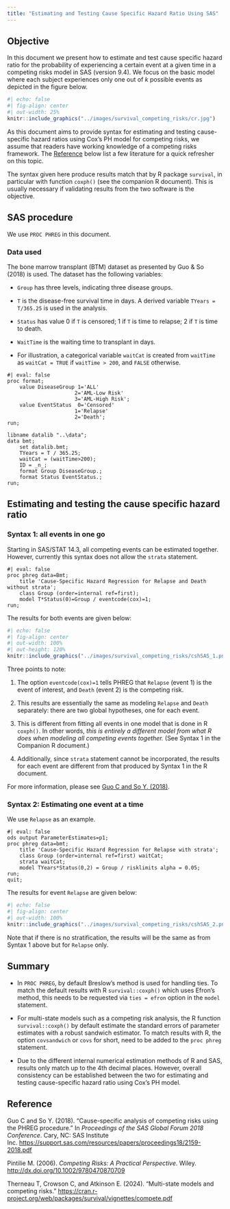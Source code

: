 ```yaml
---
title: "Estimating and Testing Cause Specific Hazard Ratio Using SAS"
---
```


## Objective

In this document we present how to estimate and test cause specific hazard ratio for the probability of experiencing a certain event at a given time in a competing risks model in SAS (version 9.4). We focus on the basic model where each subject experiences only one out of *k* possible events as depicted in the figure below.

```r
#| echo: false
#| fig-align: center
#| out-width: 25%
knitr::include_graphics("../images/survival_competing_risks/cr.jpg")
```

As this document aims to provide syntax for estimating and testing cause-specific hazard ratios using Cox's PH model for competing risks, we assume that readers have working knowledge of a competing risks framework. The [Reference] below list a few literature for a quick refresher on this topic.

The syntax given here produce results match that by R package `survival`, in particular with function `coxph()` (see the companion R document). This is usually necessary if validating results from the two software is the objective.

## SAS procedure

We use `PROC PHREG` in this document.

### Data used

The bone marrow transplant (BTM) dataset as presented by Guo & So (2018) is used. The dataset has the following variables:

-   `Group` has three levels, indicating three disease groups.

-   `T` is the disease-free survival time in days. A derived variable `TYears = T/365.25` is used in the analysis.

-   `Status` has value 0 if `T` is censored; 1 if `T` is time to relapse; 2 if `T` is time to death.

-   `WaitTime` is the waiting time to transplant in days.

-   For illustration, a categorical variable `waitCat` is created from `waitTime` as `waitCat = TRUE` if `waitTime > 200`, and `FALSE` otherwise.

```sas
#| eval: false
proc format;
    value DiseaseGroup 1='ALL'
                      2='AML-Low Risk'
                      3='AML-High Risk';
    value EventStatus  0='Censored'
                      1='Relapse'
                      2='Death';
run;

libname datalib "..\data";
data bmt;
    set datalib.bmt;
    TYears = T / 365.25;
    waitCat = (waitTime>200);
    ID = _n_;
    format Group DiseaseGroup.;
    format Status EventStatus.;
run;
```

## Estimating and testing the cause specific hazard ratio

### Syntax 1: all events in one go

Starting in SAS/STAT 14.3, all competing events can be estimated together. However, currently this syntax does not allow the `strata` statement.

```sas
#| eval: false
proc phreg data=Bmt;
    title 'Cause-Specific Hazard Regression for Relapse and Death without strata';
    class Group (order=internal ref=first);
    model T*Status(0)=Group / eventcode(cox)=1;
run;
```

The results for both events are given below:

```r
#| echo: false
#| fig-align: center
#| out-width: 100%
#| out-height: 120%
knitr::include_graphics("../images/survival_competing_risks/cshSAS_1.png")
```

Three points to note:

1.  The option `eventcode(cox)=1` tells PHREG that `Relapse` (event 1) is the event of interest, and `Death` (event 2) is the competing risk.

2.  This results are essentially the same as modeling `Relapse` and `Death` separately: there are two global hypotheses, one for each event.

3.  This is different from fitting all events in one model that is done in R `coxph()`. In other words, *this is entirely a different model from what R does when modeling all competing events together.* (See Syntax 1 in the Companion R document.)

4.  Additionally, since `strata` statement cannot be incorporated, the results for each event are different from that produced by Syntax 1 in the R document.

For more information, please see [Guo C and So Y. (2018)](https://support.sas.com/resources/papers/proceedings18/2159-2018.pdf).

### Syntax 2: Estimating one event at a time

We use `Relapse` as an example.

```sas
#| eval: false
ods output ParameterEstimates=p1;
proc phreg data=bmt; 
    title 'Cause-Specific Hazard Regression for Relapse with strata';
    class Group (order=internal ref=first) waitCat;
    strata waitCat;
    model TYears*Status(0,2) = Group / risklimits alpha = 0.05;
run;
quit;
```

The results for event `Relapse` are given below:

```r
#| echo: false
#| fig-align: center
#| out-width: 100%
knitr::include_graphics("../images/survival_competing_risks/cshSAS_2.png")
```

Note that if there is no stratification, the results will be the same as from Syntax 1 above but for `Relapse` only.

## Summary

-   In `PROC PHREG`, by default Breslow's method is used for handling ties. To match the default results with R `survival::coxph()` which uses Efron's method, this needs to be requested via `ties = efron` option in the `model` statement.

-   For multi-state models such as a competing risk analysis, the R function `survival::coxph()` by default estimate the standard errors of parameter estimates with a robust sandwich estimator. To match results with R, the option `covsandwich` or `covs` for short, need to be added to the `proc phreg` statement.

-   Due to the different internal numerical estimation methods of R and SAS, results only match up to the 4th decimal places. However, overall consistency can be established between the two for estimating and testing cause-specific hazard ratio using Cox's PH model.

## Reference

Guo C and So Y. (2018). "Cause-specific analysis of competing risks using the PHREG procedure." In *Proceedings of the SAS Global Forum 2018 Conference*. Cary, NC: SAS Institute Inc. <https://support.sas.com/resources/papers/proceedings18/2159-2018.pdf>

Pintilie M. (2006). *Competing Risks: A Practical Perspective*. Wiley. <http://dx.doi.org/10.1002/9780470870709>

Therneau T, Crowson C, and Atkinson E. (2024). "Multi-state models and competing risks." <https://cran.r-project.org/web/packages/survival/vignettes/compete.pdf>
